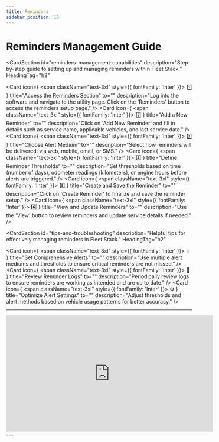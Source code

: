 ```yaml
---
title: Reminders
sidebar_position: 15
---
```


# Reminders Management Guide

<CardSection
  id="reminders-management-capabilities"
  description="Step-by-step guide to setting up and managing reminders within Fleet Stack."
  HeadingTag="h2"
>
  <Card
    icon={
      <span className="text-3xl" style={{ fontFamily: 'Inter' }}>
        1️⃣
      </span>
    }
    title="Access the Reminders Section"
    to=""
    description="Log into the software and navigate to the utility page. Click on the 'Reminders' button to access the reminders setup page."
  />
  <Card
    icon={
      <span className="text-3xl" style={{ fontFamily: 'Inter' }}>
        2️⃣
      </span>
    }
    title="Add a New Reminder"
    to=""
    description="Click on 'Add New Reminder' and fill in details such as service name, applicable vehicles, and last service date."
  />
  <Card
    icon={
      <span className="text-3xl" style={{ fontFamily: 'Inter' }}>
        3️⃣
      </span>
    }
    title="Choose Alert Medium"
    to=""
    description="Select how reminders will be delivered: via web, mobile, email, or SMS."
  />
  <Card
    icon={
      <span className="text-3xl" style={{ fontFamily: 'Inter' }}>
        4️⃣
      </span>
    }
    title="Define Reminder Thresholds"
    to=""
    description="Set thresholds based on time (number of days), odometer readings (kilometers), or engine hours before alerts are triggered."
  />
  <Card
    icon={
      <span className="text-3xl" style={{ fontFamily: 'Inter' }}>
        5️⃣
      </span>
    }
    title="Create and Save the Reminder"
    to=""
    description="Click on 'Create Reminder' to finalize and save the reminder setup."
  />
  <Card
    icon={
      <span className="text-3xl" style={{ fontFamily: 'Inter' }}>
        6️⃣
      </span>
    }
    title="View and Update Reminders"
    to=""
    description="Use the 'View' button to review reminders and update service details if needed."
  />
</CardSection>

<CardSection
  id="tips-and-troubleshooting"
  description="Helpful tips for effectively managing reminders in Fleet Stack."
  HeadingTag="h2"
>
  <Card
    icon={
      <span className="text-3xl" style={{ fontFamily: 'Inter' }}>
        💡
      </span>
    }
    title="Set Comprehensive Alerts"
    to=""
    description="Use multiple alert mediums and thresholds to ensure critical reminders are not missed."
  />
  <Card
    icon={
      <span className="text-3xl" style={{ fontFamily: 'Inter' }}>
        📅
      </span>
    }
    title="Review Reminder Logs"
    to=""
    description="Periodically review logs to ensure reminders are working as intended and are up to date."
  />
  <Card
    icon={
      <span className="text-3xl" style={{ fontFamily: 'Inter' }}>
        ⚙️
      </span>
    }
    title="Optimize Alert Settings"
    to=""
    description="Adjust thresholds and alert methods based on vehicle usage patterns for better accuracy."
  />
</CardSection>

---

<div style={{ display: 'flex', justifyContent: 'center', marginTop: '20px' }}>
  <iframe
    width="560"
    height="315"
    src="https://www.youtube.com/embed/tXIxziLb2xg?si=EFG76o5n71aT53UU"
    title="Reminders Management Tutorial"
    frameBorder="0"
    allow="accelerometer; autoplay; clipboard-write; encrypted-media; gyroscope; picture-in-picture"
    allowFullScreen
  ></iframe>
</div>
---
<head>
  <title>Fleet Stack Reminders Management</title>
  <meta
    name="description"
    content="Comprehensive guide for setting up and managing reminders in Fleet Stack, including alert mediums, thresholds, and updating service details."
  />
</head>
